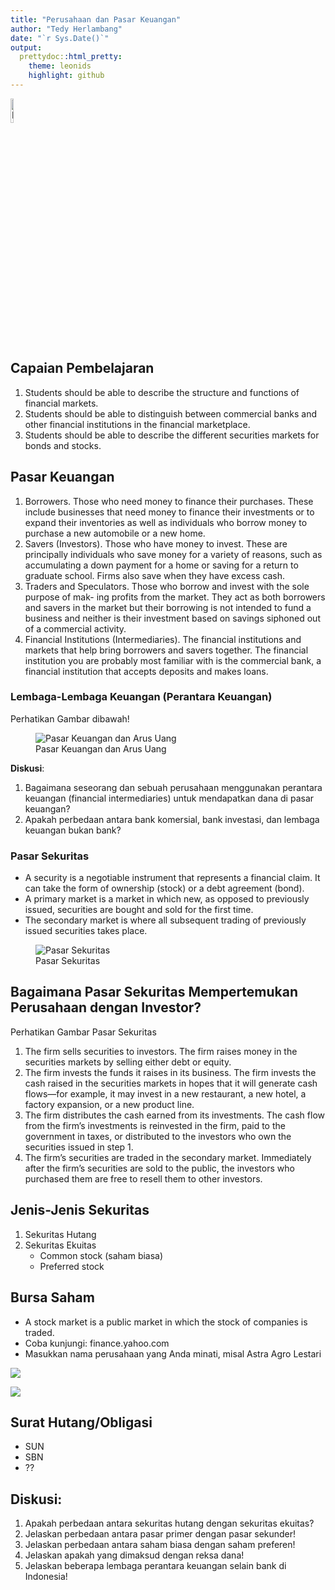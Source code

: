 ```yaml
---
title: "Perusahaan dan Pasar Keuangan"
author: "Tedy Herlambang"
date: "`r Sys.Date()`"
output:
  prettydoc::html_pretty:
    theme: leonids
    highlight: github
---
```


[![Home](strawberry.png){width="10%"}](https://bangtedy.github.io/menkeu23)


## Capaian Pembelajaran

1. Students should be able to describe the structure and functions of 
financial markets.
2. Students should be able to distinguish between commercial banks 
and other financial institutions in the financial marketplace.
3. Students should be able to describe the different securities markets 
for bonds and stocks.

## Pasar Keuangan

1. Borrowers. Those who need money to finance their purchases. These include businesses that need money to finance their investments or to expand their inventories as well as individuals who borrow money to purchase a new automobile or a new home.
2. Savers (Investors). Those who have money to invest. These are principally individuals who save money for a variety of reasons, such as accumulating a down payment for a home or saving for a return to graduate school. Firms also save when they have excess cash.
3. Traders and Speculators. Those who borrow and invest with the sole purpose of mak-
ing profits from the market. They act as both borrowers and savers in the market but their borrowing is not intended to fund a business and neither is their investment based on savings siphoned out of a commercial activity.
4. Financial Institutions (Intermediaries). The financial institutions and markets that help bring borrowers and savers together. The financial institution you are probably most familiar with is the commercial bank, a financial institution that accepts deposits and makes loans.

### Lembaga-Lembaga Keuangan (Perantara Keuangan)

Perhatikan Gambar dibawah!

![Pasar Keuangan dan Arus Uang](pasarkeu-arusuang.png)


**Diskusi**:

1. Bagaimana seseorang dan sebuah perusahaan menggunakan perantara keuangan (financial intermediaries) untuk mendapatkan dana di pasar keuangan?
2. Apakah perbedaan antara bank komersial, bank investasi, dan lembaga keuangan bukan bank?

### Pasar Sekuritas

-  A security is a negotiable instrument that represents a financial claim. It can take the form of ownership (stock) or a debt agreement (bond).
- A primary market is a market in which new, as opposed to previously issued, securities are bought and sold for the first time.
- The secondary market is where all subsequent trading of previously issued securities takes place.

![Pasar Sekuritas](pasarsekuritas.png)

## Bagaimana Pasar Sekuritas Mempertemukan Perusahaan dengan Investor?

Perhatikan Gambar Pasar Sekuritas

1. The firm sells securities to investors. The firm raises money in the securities markets by selling either debt or equity.
2. The firm invests the funds it raises in its business. The firm invests the cash raised in the securities markets in hopes that it will generate cash flows—for example, it may invest in a new restaurant, a new hotel, a factory expansion, or a new product line.
3. The firm distributes the cash earned from its investments. The cash flow from 
the firm’s investments is reinvested in the firm, paid to the government in taxes, or distributed to the investors who own the securities issued in step 1.
4. The firm’s securities are traded in the secondary market. Immediately after the 
firm’s securities are sold to the public, the investors who purchased them are free to resell them to other investors.

## Jenis-Jenis Sekuritas

1. Sekuritas Hutang
2. Sekuritas Ekuitas
    - Common stock (saham biasa)
    - Preferred stock

## Bursa Saham

- A stock market is a public market in which the stock of companies is traded.
- Coba kunjungi: finance.yahoo.com
- Masukkan nama perusahaan yang Anda minati, misal Astra Agro Lestari

![](astraagro.png)


![](astraagro2.png)

## Surat Hutang/Obligasi

- SUN
- SBN
- ??

## Diskusi:
1. Apakah perbedaan antara sekuritas hutang dengan sekuritas ekuitas?
2. Jelaskan perbedaan antara pasar primer dengan pasar sekunder!
3. Jelaskan perbedaan antara saham biasa dengan saham preferen!
4. Jelaskan apakah yang dimaksud dengan reksa dana!
5. Jelaskan beberapa lembaga perantara keuangan selain bank di Indonesia!




